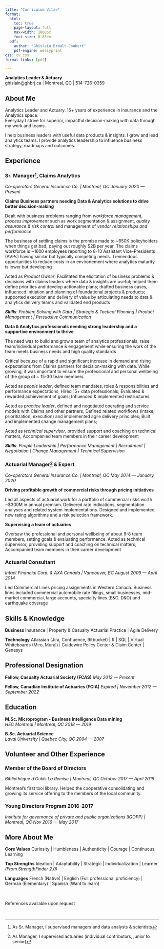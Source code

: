 ```yaml
---
title: "Curriculum Vitae"
format:
  html:
    toc: true
    page-layout: full
    max-width: 1800px  
    font-size: 0.85em
  pdf:
    author: "Ghislain Brault-Joubert"
    pdf-engine: weasyprint
css: cv.css
format-links: [pdf]

---
```


::: {.print-only .contact-block}
**Analytics Leader & Actuary**<br>
ghislain@ghbrj.ca | Montreal, QC | 514-726-0359
:::
  
## About Me

Analytics Leader and Actuary. 15+ years of experience in Insurance and the Analytics space.<br>
Everyday I strive for superior, impactful decision-making with data through my work and teams.

I help business leaders with useful data products & insights. I grow and lead analytics teams. I provide analytics leadership to influence business 
strategy, roadmaps and outcomes.

## Experience 

### Sr. Manager[^1], Claims Analytics
*Co-operators General Insurance Co. | Montreal, QC* [*January 2020 --- Present*]{.dateformat}

**Claims Business partners needing Data & Analytics solutions to drive better decision-making**

Dealt with business problems ranging from *workforce management*, *process improvement* such as work segmentation & assignment, *quality assurance & risk control* and management of *vendor relationships and performance*

The business of settling claims is the promise made to ~950K policyholders when things get bad, paying out roughly $2B per year. The claims workforce is ~1600 employees reporting to 8-10 Assistant Vice-Presidents (AVPs) having similar but typically competing needs. Tremendous opportunities to reduce costs in an environement where analytics maturity is lower but developing  

Acted as *Product Owner*; Facilitated the elicitation of business problems & decisions with claims leaders where data & insights are useful; helped them define priorities and develop actionable plans; drafted business cases, influenced initiation and planning of foundational projects & products; supported execution and delivery of value by articulating needs to data & analytics delivery teams and validated end products

***Skills***: *Problem Solving with Data | Strategic & Tactical Planning | Product Management | Persuasive Communication*

**Data & Analytics professionals needing strong leadership and a supportive environment to thrive**

The need was to build and grow a team of analytics professionals, raise team/individual performance & engagement while ensuring the work of the team meets business needs and high quality standards

Critical because of a rapid and significant increase in demand and rising expectations from Claims partners for decision-making with data. While growing, it was important to ensure the professional and personal wellbeing of the group of ~ 15-30 team members 

Acted as *people leader*, defined team mandates, roles & responsibilities and performance expectations; Hired 15+ data professionals; Evaluated & rewarded achievement of goals; Influenced & implemented restructures 

Acted as *practice leader*, defined and negotiated operating and service models with Claims and other partners; Defined related workflows (intake, prioritization, execution) and implemented agile delivery principles; Built and implemented change management plans; 

Acted as *technical supervisor*, provided support and coaching on technical matters; Accompanied team members in their career development

***Skills***: *People Leadership | Performance Management | Recruitment | Negotiation | Change Management | Technical Supervision*

### Actuarial Manager[^2] & Expert
*Co-operators General Insurance Co. | Montreal, QC* [*May 2014 --- January 2020*]{.dateformat}

**Driving profitable growth of commercial risks through pricing initiatives**

Led all aspects of actuarial work for a portfolio of commercial risks worth ~$300M in annual premium. Delivered rate indications, segmentation analyses and related system implementations. Designed and implemented new rating algorithms and a risk selection framework.

**Supervising a team of actuaries**

Oversaw the professional and personal wellbeing of about 6-8 team members, setting goals & evaluating performance. Acted as technical supervisor, providing support and coaching on technical matters; Accompanied team members in their career development 

### Actuarial Consultant
*Intact Financial Corp. & AXA Canada | Vancouver, BC* [*August 2009 --- April 2014*]{.dateformat}

Led Commercial Lines pricing assignments in Western Canada. Business lines included commercial automobile rate filings, small businesses, mid-market commercial, large accounts, specialty lines (E&O, D&O) and earthquake coverage

## Skills & Knowledge

**Business** Insurance | Property & Casualty Actuarial Practice | Agile Delivery

**Technology** Atlassian (Jira, Confluence, Bitbucket) | R | SQL | Virtual Whiteboards (Miro, Mural) | Guidewire Policy Center & Claim Center | Genesys 


## Professional Designation

**Fellow, Casualty Actuarial Society (FCAS)** [*May 2012 --- Present*]{.dateformat}

**Fellow, Canadian Institute of Actuaries (FCIA)** [*Expired | November 2012 --- September 2022*]{.dateformat}


## Education 

**M.Sc. Microprogram - Business Intelligence Data mining** <br> *HEC Montreal | Montreal, QC* [*2018 --- 2019*]{.dateformat}

**B.Sc. Actuarial Science** <br> *Laval University | Quebec City, QC* [*2004 --- 2007*]{.dateformat}

## Volunteer and Other Experience

### Member of the Board of Directors
*Bibliothèque d'Outils La Remise | Montreal, QC* [*October 2017 --- April 2019*]{.dateformat}

Montreal's first tool library. Helped the cooperative consolidating and growing its service offering to the members of the local community.

### Young Directors Program 2016-2017
*Institute for governance of private and public organizations (IGOPP) | Montreal, QC* [*Nov 2016 --- May 2017*]{.dateformat}

## More About Me

**Core Values** Curiosity | Humbleness | Authenticity | Courage | Continuous Learning

**Top Strengths** Ideation | Adaptability | Strategic | Individualization | Learner *(From StrengthFinder 2.0)*

**Languages** French (Native) | English (Full professional proficiency) | German (Elementary) | Spanish (Want to learn)

::: {.print-only}
<br><br>
References available upon request
:::

<br>

[^1]: As Sr. Manager, I supervised managers and data analysts & scientists
[^2]: As Manager, I supervised actuaries (individual contributors, junior to senior)
